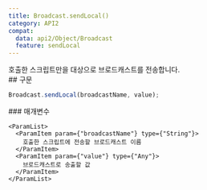 ```yaml
---
title: Broadcast.sendLocal()
category: API2
compat:
  data: api2/Object/Broadcast
  feature: sendLocal
---
```


<Section>
  호출한 스크립트만을 대상으로 브로드캐스트를 전송합니다.
</Section>
<Section>
  ## 구문

  ~~~js
  Broadcast.sendLocal(broadcastName, value);
  ~~~

  <Section>
    ### 매개변수

    <ParamList>
      <ParamItem param={"broadcastName"} type={"String"}>
        호출한 스크립트에 전송할 브로드캐스트 이름
      </ParamItem>
      <ParamItem param={"value"} type={"Any"}>
        브로드캐스트로 송출할 값
      </ParamItem>
    </ParamList>
  </Section>
</Section>